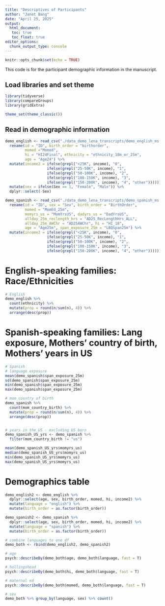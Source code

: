 ```yaml
---
title: "Descriptives of Participants"
author: "Janet Bang"
date: "April 25, 2025"
output:
  html_document: 
   toc: true
   toc_float: true
editor_options: 
  chunk_output_type: console
---
```


```r
knitr::opts_chunk$set(echo = TRUE)
```


This code is for the participant demographic information in the manuscript.

## Load libraries and set theme
```r
library(tidyverse)
library(compareGroups)
library(gridExtra)

theme_set(theme_classic())
```


## Read in demographic information
```r
demo_english <- read_csv("./data_demo_lena_transcripts/demo_english_ms.csv") %>% 
  rename(id = "ID", birth_order = "birthorder", 
         momed ="Momed", 
         hi = "HI24Final", ethnicity = "ethnicity_18m_or_25m",
         age = "Age24") %>% 
  mutate(income2 = ifelse(grepl("<25K", income), "0", 
                   ifelse(grepl("25-50K", income), "1", 
                   ifelse(grepl("50-100K", income), "2", 
                   ifelse(grepl("100-150K", income), "3", 
                   ifelse(grepl("150-200K", income), "4", "other")))))) %>% 
  mutate(sex = ifelse(Sex == 1, "Female", "Male")) %>% 
  dplyr::select(-Sex)

demo_spanish <- read_csv("./data_demo_lena_transcripts/demo_spanish_ms.csv") %>%
  rename(id = "ID", sex = "Sex", birth_order = "BirthOrder", 
         momed = "MomEd_25m",  
         momyrs_us = "MomYrsUS", dadyrs_us = "DadYrsUS",
         allday_25m_reclength_hrs = "AD25_RecLengthHrs_ALL", 
         allday_25m_AWChr = "AD25AWChr", hi = "HI_18", 
         age = "Age25m", span_exposure_25m = "LBQSpan25m") %>% 
  mutate(income2 = ifelse(grepl("<25K", income), "0", 
                   ifelse(grepl("25-50K", income), "1", 
                   ifelse(grepl("50-100K", income), "2", 
                   ifelse(grepl("100-150K", income), "3", 
                   ifelse(grepl("150-200K", income), "4", "other"))))))
```


# English-speaking families: Race/Ethnicities
```r
# English
demo_english %>% 
  count(ethnicity) %>% 
  mutate(prop = round(n/sum(n), 4)) %>% 
  arrange(desc(prop))
```


# Spanish-speaking families: Lang exposure, Mothers' country of birth, Mothers' years in US
```r
# Spanish
# language exposure
mean(demo_spanish$span_exposure_25m)
sd(demo_spanish$span_exposure_25m)
min(demo_spanish$span_exposure_25m)
max(demo_spanish$span_exposure_25m)

# mom country of birth
demo_spanish %>% 
  count(mom_country_birth) %>% 
  mutate(prop = round(n/sum(n), 4)) %>% 
  arrange(desc(prop))


# years in the US - excluding US born
demo_spanish_US_yrs <- demo_spanish %>% 
  filter(mom_country_birth != "us")

mean(demo_spanish_US_yrs$momyrs_us)
median(demo_spanish_US_yrs$momyrs_us)
min(demo_spanish_US_yrs$momyrs_us)
max(demo_spanish_US_yrs$momyrs_us)

```



# Demographics table
```r
demo_english2 <- demo_english %>% 
  dplyr::select(age, sex, birth_order, momed, hi, income2) %>% 
  mutate(language = "english") %>% 
  mutate(birth_order = as.factor(birth_order))

demo_spanish2 <- demo_spanish %>% 
  dplyr::select(age, sex, birth_order, momed, hi, income2) %>% 
  mutate(language = "spanish") %>% 
  mutate(birth_order = as.factor(birth_order))

# combine languages to one df
demo_both <- rbind(demo_english2, demo_spanish2)

# age
psych::describeBy(demo_both$age, demo_both$language, fast = T)

# hollingshead
psych::describeBy(demo_both$hi, demo_both$language, fast = T)

# maternal ed
psych::describeBy(demo_both$momed, demo_both$language, fast = T)

# sex
demo_both %>% group_by(language, sex) %>% count()

```
